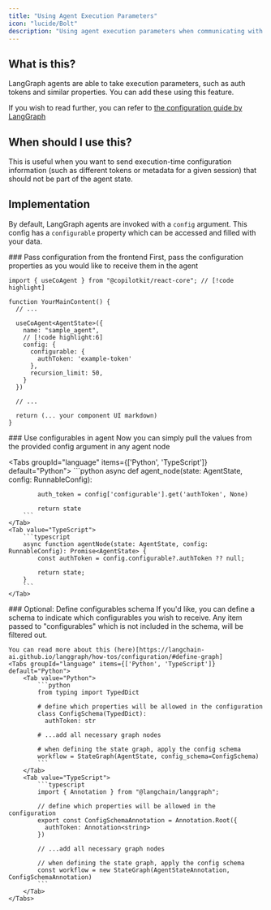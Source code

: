 ```yaml
---
title: "Using Agent Execution Parameters"
icon: "lucide/Bolt"
description: "Using agent execution parameters when communicating with an agent."
---
```


## What is this?
LangGraph agents are able to take execution parameters, such as auth tokens and similar properties.
You can add these using this feature.

If you wish to read further, you can refer to [the configuration guide by LangGraph](https://langchain-ai.github.io/langgraph/how-tos/configuration/)

## When should I use this?

This is useful when you want to send execution-time configuration information (such as different tokens or metadata for a given session) that should not be part of the agent state.

## Implementation

By default, LangGraph agents are invoked with a `config` argument. This config has a `configurable` property which can be accessed and filled with your data.

<Steps>
<Step>
### Pass configuration from the frontend
First, pass the configuration properties as you would like to receive them in the agent

```tsx title="app/page.tsx"
import { useCoAgent } from "@copilotkit/react-core"; // [!code highlight]

function YourMainContent() {
  // ...

  useCoAgent<AgentState>({
    name: "sample_agent",
    // [!code highlight:6]
    config: {
      configurable: {
        authToken: 'example-token'
      },
      recursion_limit: 50,
    }
  })

  // ...

  return (... your component UI markdown)
}
```
</Step>
<Step>
### Use configurables in agent
Now you can simply pull the values from the provided config argument in any agent node

<Tabs groupId="language" items={['Python', 'TypeScript']} default="Python">
    <Tab value="Python">
        ```python
        async def agent_node(state: AgentState, config: RunnableConfig):
            
            auth_token = config['configurable'].get('authToken', None)

            return state
        ```
    </Tab>
    <Tab value="TypeScript">
        ```typescript
        async function agentNode(state: AgentState, config: RunnableConfig): Promise<AgentState> {
            const authToken = config.configurable?.authToken ?? null;

            return state;
        }
        ```
    </Tab>
</Tabs>
</Step>
<Step>
    ### Optional: Define configurables schema
    If you'd like, you can define a schema to indicate which configurables you wish to receive.
    Any item passed to "configurables" which is not included in the schema, will be filtered out.

    You can read more about this (here)[https://langchain-ai.github.io/langgraph/how-tos/configuration/#define-graph]
    <Tabs groupId="language" items={['Python', 'TypeScript']} default="Python">
        <Tab value="Python">
            ```python
            from typing import TypedDict

            # define which properties will be allowed in the configuration
            class ConfigSchema(TypedDict):
              authToken: str

            # ...add all necessary graph nodes

            # when defining the state graph, apply the config schema
            workflow = StateGraph(AgentState, config_schema=ConfigSchema)
            ```
        </Tab>
        <Tab value="TypeScript">
            ```typescript
            import { Annotation } from "@langchain/langgraph";

            // define which properties will be allowed in the configuration
            export const ConfigSchemaAnnotation = Annotation.Root({
              authToken: Annotation<string>
            })

            // ...add all necessary graph nodes

            // when defining the state graph, apply the config schema
            const workflow = new StateGraph(AgentStateAnnotation, ConfigSchemaAnnotation)
            ```
        </Tab>
    </Tabs>
</Step>
</Steps>
